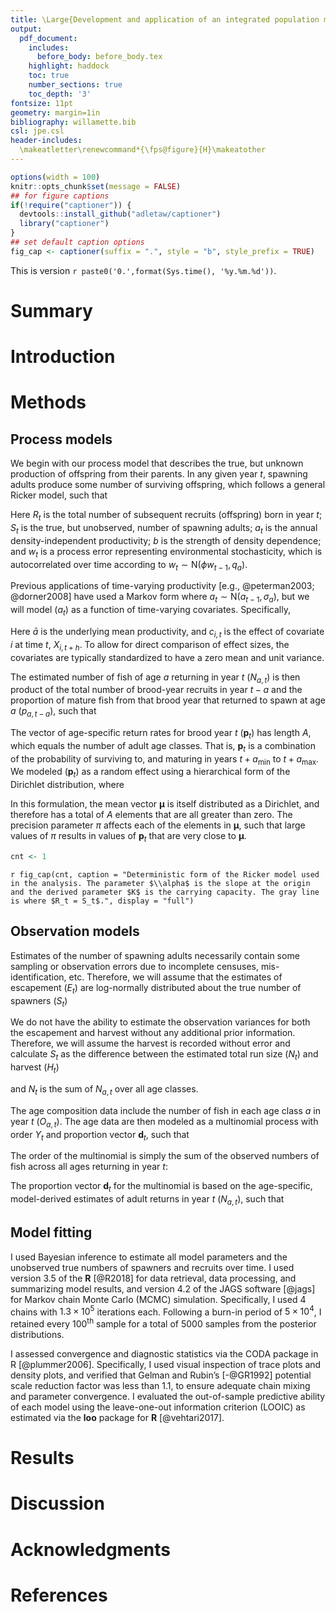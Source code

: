 ```yaml
---
title: \Large{Development and application of an integrated population model for Chinook salmon in the Willamette River basin}
output:
  pdf_document:
    includes:
      before_body: before_body.tex
    highlight: haddock
    toc: true
    number_sections: true
    toc_depth: '3'
fontsize: 11pt
geometry: margin=1in
bibliography: willamette.bib
csl: jpe.csl
header-includes:
  \makeatletter\renewcommand*{\fps@figure}{H}\makeatother
---
```


```r
options(width = 100)
knitr::opts_chunk$set(message = FALSE)
## for figure captions
if(!require("captioner")) {
  devtools::install_github("adletaw/captioner")
  library("captioner")
}
## set default caption options
fig_cap <- captioner(suffix = ".", style = "b", style_prefix = TRUE)
```

\vspace{0.2in}

This is version `r paste0('0.',format(Sys.time(), '%y.%m.%d'))`.

\newpage

# Summary {-}


# Introduction


# Methods

## Process models
We begin with our process model that describes the true, but unknown production of offspring from their parents. In any given year _t_, spawning adults produce some number of surviving offspring, which follows a general Ricker model, such that
	
\begin{equation}
\log(R_t) = \log(S_t) + a_t - bS_t + w_t.
\end{equation}

Here $R_t$ is the total number of subsequent recruits (offspring) born in year _t_; $S_t$ is the true, but unobserved, number of spawning adults; $a_t$ is the annual density-independent productivity; $b$ is the strength of density dependence; and $w_t$ is a process error representing environmental stochasticity, which is autocorrelated over time according to $w_t \sim \text{N}(\phi w_{t-1}, q_a)$.

Previous applications of time-varying productivity [e.g., @peterman2003; @dorner2008] have used a Markov form where $a_t \sim \text{N}(a_{t-1}, \sigma_a)$, but we will model $(a_t)$ as a function of time-varying covariates. Specifically,

\begin{equation}
a_t = \bar{a} + \sum_{i=1}^{M} c_{i,t} \ X_{i,t+h}
\end{equation}

Here $\bar{a}$ is the underlying mean productivity, and $c_{i,t}$ is the effect of covariate $i$ at time $t$, $X_{i,t+h}$. To allow for direct comparison of effect sizes, the covariates are typically standardized to have a zero mean and unit variance.

The estimated number of fish of age $a$ returning in year $t$ $(N_{a,t})$ is then product of the total number of brood-year recruits in year $t - a$ and the proportion of mature fish from that brood year that returned to spawn at age $a$ $(p_{a,t-a})$, such that

\begin{equation}
N_{a,t} = R_{t-a} \ p_{a,t-a}.
\end{equation}

The vector of age-specific return rates for brood year $t$ $(\mathbf{p}_t)$ has length $A$, which equals the number of adult age classes. That is, $\mathbf{p}_t$ is a combination of the probability of surviving to, and maturing in years $t + a_{\min}$ to $t + a_{\max}$. We modeled $(\mathbf{p}_t)$ as a random effect using a hierarchical form of the Dirichlet distribution, where

\begin{equation}
\mathbf{p}_t \sim \text{Dirichlet}(\boldsymbol{\mu},\pi).
\end{equation}

In this formulation, the mean vector $\boldsymbol{\mu}$ is itself distributed as a Dirichlet, and therefore has a total of $A$ elements that are all greater than zero. The precision parameter $\pi$ affects each of the elements in $\boldsymbol{\mu}$, such that large values of $\pi$ results in values of $\mathbf{p}_t$ that are very close to $\boldsymbol{\mu}$.

\begin{center}
\includegraphics[width=0.6\textwidth]{figures/Fig_1_Ricker_form}
\end{center}

```r
cnt <- 1
```


\small

`r fig_cap(cnt, caption = "Deterministic form of the Ricker model used in the analysis. The parameter $\\alpha$ is the slope at the origin and the derived parameter $K$ is the carrying capacity. The gray line is where $R_t = S_t$.", display = "full")` 

\normalsize

## Observation models

Estimates of the number of spawning adults necessarily contain some sampling or observation errors due to incomplete censuses, mis-identification, etc. Therefore, we will assume that the estimates of escapement $(E_t)$ are log-normally distributed about the true number of spawners $(S_t)$

\begin{equation}
\log(E_t) \sim \text{Normal}\left(\log(S_t), r_s\right).
\end{equation}

We do not have the ability to estimate the observation variances for both the escapement and harvest without any additional prior information. Therefore, we will assume the harvest is recorded without error and calculate $S_t$ as the difference between the estimated total run size $(N_t)$ and harvest $(H_t)$

\begin{equation}
S_t = N_t - H_t.
\end{equation}

and $N_t$ is the sum of $N_{a,t}$ over all age classes.

The age composition data include the number of fish in each age class $a$ in year $t$ $(O_{a,t})$. The age data are then modeled as a multinomial process with order $Y_t$ and proportion vector $\mathbf{d}_t$, such that

\begin{equation}
\mathbf{O}_t \sim \text{Multinomial}(Y_t, \mathbf{d}_t).
\end{equation}

The order of the multinomial is simply the sum of the observed numbers of fish across all ages returning in year $t$:

\begin{equation}
Y_t = \sum_{a=a_{\min}}^{a_{\max}} O_{a,t}
\end{equation}

The proportion vector $\mathbf{d}_t$ for the multinomial is based on the age-specific, model-derived estimates of adult returns in year $t$ $(N_{a,t})$, such that

\begin{equation}
d_{a,t} = {N_{a,t} \over \displaystyle \sum_{a=a_{\min}}^{a_{\max}} N_{a,t}}.
\end{equation}


## Model fitting

I used Bayesian inference to estimate all model parameters and the unobserved true numbers of spawners and recruits over time. I used version 3.5 of the __R__ [@R2018] for data retrieval, data processing, and summarizing model results, and version 4.2 of the JAGS software [@jags] for Markov chain Monte Carlo (MCMC) simulation. Specifically, I used 4 chains with $1.3 \times 10^5$ iterations each. Following a burn-in period of $5 \times 10^4$, I retained every 100^th^ sample for a total of 5000 samples from the posterior distributions.

I assessed convergence and diagnostic statistics via the CODA package in R [@plummer2006]. Specifically, I used visual inspection of trace plots and density plots, and verified that Gelman and Rubin’s [-@GR1992] potential scale reduction factor was less than 1.1, to ensure adequate chain mixing and parameter convergence. I evaluated the out-of-sample predictive ability of each model using the leave-one-out information criterion (LOOIC) as estimated via the __loo__ package for __R__ [@vehtari2017].


# Results





# Discussion


# Acknowledgments {-}


# References {-}  

\setlength{\parindent}{-0.375in}
\setlength{\leftskip}{0.375in}
\setlength{\parskip}{8pt}
\noindent

 



